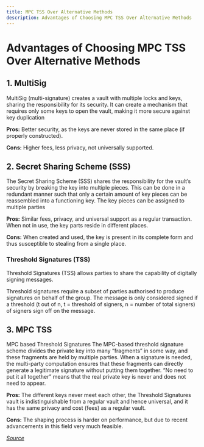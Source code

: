 ```yaml
---
title: MPC TSS Over Alternative Methods
description: Advantages of Choosing MPC TSS Over Alternative Methods
---
```



# Advantages of Choosing MPC TSS Over Alternative Methods

## 1. MultiSig

MultiSig (multi-signature) creates a vault with multiple locks and keys, sharing the responsibility for its security. It can create a mechanism that requires only some keys to open the vault, making it more secure against key duplication

<ZoomImage
  className="md:w-[60%] mx-auto"
  src="/assets/multisig.png"
  alt="multisig"
/>

**Pros:** Better security, as the keys are never stored in the same place (if properly constructed).

**Cons:** Higher fees, less privacy, not universally supported.

## 2. Secret Sharing Scheme (SSS)

The Secret Sharing Scheme (SSS) shares the responsibility for the vault’s security by breaking the key into multiple pieces. This can be done in a redundant manner such that only a certain amount of key pieces can be reassembled into a functioning key. The key pieces can be assigned to multiple parties

<ZoomImage
  className="md:w-[60%] mx-auto"
  src="/assets/secret-sharing-scheme.png"
  alt="secret sharing scheme"
/>

**Pros:** Similar fees, privacy, and universal support as a regular transaction. When not in use, the key parts reside in different places.

**Cons:** When created and used, the key is present in its complete form and thus susceptible to stealing from a single place.

### Threshold Signatures (TSS)

Threshold Signatures (TSS) allows parties to share the capability of digitally signing messages.

Threshold signatures require a subset of parties authorised to produce signatures on behalf of the group. The message is only considered signed if a threshold (t out of n, t = threshold of signers, n = number of total signers) of signers sign off on the message.

<ZoomImage
  className="md:w-[80%] mx-auto"
  src="/assets/threshold-signatures.png"
  alt="threshold signatures"
/>

## 3. MPC TSS

MPC based Threshold Signatures The MPC-based threshold signature scheme divides the private key into many “fragments” in some way, and these fragments are held by multiple parties. When a signature is needed, the multi-party computation ensures that these fragments can directly generate a legitimate signature without putting them together. “No need to put it all together” means that the real private key is never and does not need to appear.

<ZoomImage src="/assets/mpc-tss.png" alt="mpc tss" />

**Pros:** The different keys never meet each other, the Threshold Signatures vault is indistinguishable from a regular vault and hence universal, and it has the same privacy and cost (fees) as a regular vault.

**Cons:** The shaping process is harder on performance, but due to recent advancements in this field very much feasible.

_[Source](https://mmasmoudi.medium.com/an-overview-of-multi-party-computation-mpc-threshold-signatures-tss-and-mpc-tss-wallets-4253adacd1b2)_
